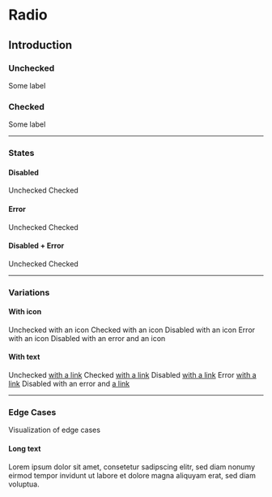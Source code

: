 
# Radio

## Introduction

### Unchecked

<Example noTheme={true} className="sg-example">
  <React.Fragment>
    <p-radio name="some-name" value="some-value">Some label</p-radio>
  </React.Fragment>
</Example>

### Checked

<Example noTheme={true} className="sg-example">
  <React.Fragment>
    <p-radio name="some-name" value="some-value" checked="true">Some label</p-radio>
  </React.Fragment>
</Example>

---

### States

#### Disabled

<Example noTheme={true} className="sg-example">
  <React.Fragment>
    <p-radio name="some-name" value="some-value" disabled="true">Unchecked</p-radio>
    <p-radio name="some-name" value="some-value" disabled="true" checked="true">Checked</p-radio>
  </React.Fragment>
</Example>

#### Error

<Example noTheme={true} className="sg-example">
  <React.Fragment>
    <p-radio name="some-name" value="some-value" error="true">Unchecked</p-radio>
    <p-radio name="some-name" value="some-value" error="true" checked="true">Checked</p-radio>
  </React.Fragment>
</Example>

#### Disabled + Error

<Example noTheme={true} className="sg-example">
  <React.Fragment>
    <p-radio name="some-name" value="some-value" disabled="true" error="true">Unchecked</p-radio>
    <p-radio name="some-name" value="some-value" disabled="true" error="true" checked="true">Checked</p-radio>
  </React.Fragment>
</Example>

---

### Variations

#### With icon

<Example noTheme={true} className="sg-example">
  <React.Fragment>
    <p-radio name="some-name" value="some-value">
      Unchecked <p-icon source="porsche-driving-experience"></p-icon> with an icon
    </p-radio>
    <p-radio name="some-name" value="some-value" checked="true">
      Checked <p-icon source="porsche-driving-experience"></p-icon> with an icon
    </p-radio>
    <p-radio name="some-name" value="some-value" disabled="true">
      Disabled <p-icon source="porsche-driving-experience"></p-icon> with an icon
    </p-radio>
    <p-radio name="some-name" value="some-value" error="true">
      Error <p-icon source="porsche-driving-experience"></p-icon> with an icon
    </p-radio>
    <p-radio name="some-name" value="some-value" disabled="true" error="true">
      Disabled with an error and <p-icon source="porsche-driving-experience"></p-icon> an icon
    </p-radio>
  </React.Fragment>
</Example>

#### With text

<Example noTheme={true} className="sg-example">
  <React.Fragment>
    <p-radio name="some-name" value="some-value">
      Unchecked <a href="#" target="_blank">with a link</a>
    </p-radio>
    <p-radio name="some-name" value="some-value" checked="true">
      Checked <a href="#" target="_blank">with a link</a>
    </p-radio>
    <p-radio name="some-name" value="some-value" disabled="true">
      Disabled <a href="#" target="_blank">with a link</a>
    </p-radio>
    <p-radio name="some-name" value="some-value" error="true">
      Error <a href="#" target="_blank">with a link</a>
    </p-radio>
    <p-radio name="some-name" value="some-value" disabled="true" error="true">
      Disabled with an error and <a href="#" target="_blank">a link</a>
    </p-radio>
  </React.Fragment>
</Example>

---

### Edge Cases

Visualization of edge cases

#### Long text

<Example noTheme={true} className="sg-example">
  <React.Fragment>
    <div style={{"max-width": "320px"}}>
      <p-radio name="some-name" value="some-value">Lorem ipsum dolor sit amet, consetetur sadipscing elitr, sed diam nonumy eirmod tempor invidunt ut labore et dolore magna aliquyam erat, sed diam voluptua.</p-radio>
    </div>
  </React.Fragment>
</Example>
